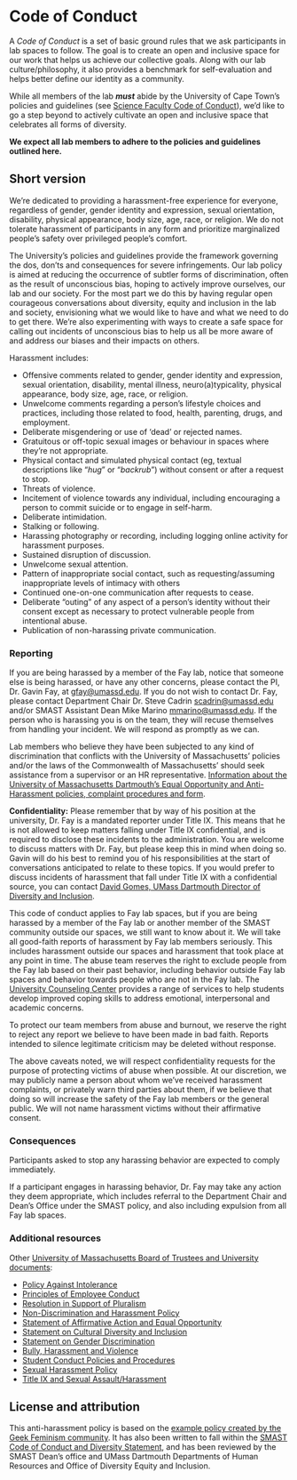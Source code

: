 # Code of Conduct {#code}

A _Code of Conduct_ is a set of basic ground rules that we ask participants in lab spaces to follow. The goal is to create an open and inclusive space for our work that helps us achieve our collective goals. Along with our lab culture/philosophy, it also provides a benchmark for self-evaluation and helps better define our identity as a community. 

While all members of the lab _**must**_ abide by the University of Cape Town's policies and guidelines (see [Science Faculty Code of Conduct](http://www.science.uct.ac.za/codes-conduct)), we'd like to go a step beyond to actively cultivate an open and inclusive space that celebrates all forms of diversity.

__We expect all lab members to adhere to the policies and guidelines outlined here.__  


## Short version

We're dedicated to providing a harassment-free experience for everyone, regardless of gender, gender identity and expression, sexual orientation, disability, physical appearance, body size, age, race, or religion. We do not tolerate harassment of participants in any form and prioritize marginalized people’s safety over privileged people’s comfort.

The University's policies and guidelines provide the framework governing the dos, don'ts and consequences for severe infringements. Our lab policy is aimed at reducing the occurrence of subtler forms of discrimination, often as the result of unconscious bias, hoping to actively improve ourselves, our lab and our society. For the most part we do this by having regular open courageous conversations about diversity, equity and inclusion in the lab and society, envisioning what we would like to have and what we need to do to get there. We're also experimenting with ways to create a safe space for calling out incidents of unconscious bias to help us all be more aware of and address our biases and their impacts on others.



Harassment includes:  

* Offensive comments related to gender, gender identity and expression, sexual orientation, disability, mental illness, neuro(a)typicality, physical appearance, body size, age, race, or religion.  
* Unwelcome comments regarding a person’s lifestyle choices and practices, including those related to food, health, parenting, drugs, and employment.
* Deliberate misgendering or use of ‘dead’ or rejected names.
* Gratuitous or off-topic sexual images or behaviour in spaces where they’re not appropriate.
* Physical contact and simulated physical contact (eg, textual descriptions like “*hug*” or “*backrub*”) without consent or after a request to stop.
* Threats of violence.
* Incitement of violence towards any individual, including encouraging a person to commit suicide or to engage in self-harm.
* Deliberate intimidation.
* Stalking or following.
* Harassing photography or recording, including logging online activity for harassment purposes.
* Sustained disruption of discussion.
* Unwelcome sexual attention.
* Pattern of inappropriate social contact, such as requesting/assuming inappropriate levels of intimacy with others
* Continued one-on-one communication after requests to cease.
* Deliberate “outing” of any aspect of a person’s identity without their consent except as necessary to protect vulnerable people from intentional abuse.
* Publication of non-harassing private communication.  

### Reporting

If you are being harassed by a member of the Fay lab, notice that someone else is being harassed, or have any other concerns, please contact the PI, Dr. Gavin Fay, at [gfay@umassd.edu](mailto:gfay@umassd.edu). If you do not wish to contact Dr. Fay, please contact Department Chair Dr. Steve Cadrin [scadrin@umassd.edu](mailto:scadrin@umassd.edu) and/or SMAST Assistant Dean Mike Marino [mmarino@umassd.edu](mailto:mmarino@umassd.edu). If the person who is harassing you is on the team, they will recuse themselves from handling your incident. We will respond as promptly as we can.  

Lab members who believe they have been subjected to any kind of discrimination that conflicts with the University of Massachusetts’ policies and/or the laws of the Commonwealth of Massachusetts’ should seek assistance from a supervisor or an HR representative. [Information about the University of Massachusetts Dartmouth’s Equal Opportunity and Anti-Harassment policies, complaint procedures and form](https://www.umassd.edu/media/umassdartmouth/eeo/pdfs/Complaint_Procedures_and_Form_Revised_September_2017.pdf).  


__Confidentiality:__  Please remember that by way of his position at the university, Dr. Fay is a mandated reporter under Title IX. This means that he is not allowed to keep matters falling under Title IX confidential, and is required to disclose these incidents to the administration. You are welcome to discuss matters with Dr. Fay, but please keep this in mind when doing so. Gavin will do his best to remind you of his responsibilities at the start of conversations anticipated to relate to these topics. If you would prefer to discuss incidents of harassment that fall under Title IX with a confidential source, you can contact [David Gomes, UMass Dartmouth Director of Diversity and Inclusion](mailto:david.gomes.eeo@umassd.edu).  

This code of conduct applies to Fay lab spaces, but if you are being harassed by a member of the Fay lab or another member of the SMAST community outside our spaces, we still want to know about it. We will take all good-faith reports of harassment by Fay lab members seriously. This includes harassment outside our spaces and harassment that took place at any point in time. The abuse team reserves the right to exclude people from the Fay lab based on their past behavior, including behavior outside Fay lab spaces and behavior towards people who are not in the Fay lab. The [University Counseling Center](http://www.umassd.edu/counseling/) provides a range of services to help students develop improved coping skills to address emotional, interpersonal and academic concerns.  

To protect our team members from abuse and burnout, we reserve the right to reject any report we believe to have been made in bad faith. Reports intended to silence legitimate criticism may be deleted without response.  

The above caveats noted, we will respect confidentiality requests for the purpose of protecting victims of abuse when possible. At our discretion, we may publicly name a person about whom we’ve received harassment complaints, or privately warn third parties about them, if we believe that doing so will increase the safety of the Fay lab members or the general public. We will not name harassment victims without their affirmative consent.  

### Consequences

Participants asked to stop any harassing behavior are expected to comply immediately.  

If a participant engages in harassing behavior, Dr. Fay may take any action they deem appropriate, which includes referral to the Department Chair and Dean’s Office under the SMAST policy, and also including expulsion from all Fay lab spaces.  

### Additional resources

Other [University of Massachusetts Board of Trustees and University documents](https://www.umassd.edu/hr/diversity/board-of-trusteesuniversity-documents/):  

* [Policy Against Intolerance](https://www.umassd.edu/hr/diversity/board-of-trusteesuniversity-documents/policy-against-intolerance/)
* [Principles of Employee Conduct](https://www.umassd.edu/hr/diversity/board-of-trusteesuniversity-documents/principles-of-employee-conduct/)
* [Resolution in Support of Pluralism](https://www.umassd.edu/hr/diversity/board-of-trusteesuniversity-documents/resolution-in-support-of-pluralism/)
* [Non-Discrimination and Harassment Policy](https://www.umassp.edu/sites/umassp.edu/files/content/T16-040-Non%20Discrimination%20and%20Harassment%20Policy.pdf)
* [Statement of Affirmative Action and Equal Opportunity](https://www.umassd.edu/hr/diversity/board-of-trusteesuniversity-documents/statement-of-affirmative-action-and-equal-opportun/)
* [Statement on Cultural Diversity and Inclusion](https://www.umassd.edu/hr/diversity/board-of-trusteesuniversity-documents/statement-on-cultural-diversity-and-inclusion/)
* [Statement on Gender Discrimination](https://www.umassd.edu/hr/diversity/board-of-trusteesuniversity-documents/statement-on-gender-discrimination/)
* [Bully, Harassment and Violence](https://www.umassd.edu/corsairscare/bullying-harassment-and-violence/)
* [Student Conduct Policies and Procedures](https://www.umassd.edu/corsairscare/bullying-harassment-and-violence/)
* [Sexual Harassment Policy](https://www.umassd.edu/hr/diversity/board-of-trusteesuniversity-documents/sexual-harassment-policy/)
* [Title IX and Sexual Assault/Harassment](https://www.umassd.edu/hr/diversity/compliance-and-oversight/title-ix-and-sexual-assaultharassment/)


## License and attribution

This anti-harassment policy is based on the [example policy created by the Geek Feminism community](https://geekfeminism.wikia.org/wiki/Community_anti-harassment). It has also been written to fall within the [SMAST Code of Conduct and Diversity Statement](https://www.umassd.edu/media/umassdartmouth/smast/lab-pdf-files/SMAST---Code-of-conduct-and-diversitystatement_2.25.20-(1).docx), and has been reviewed by the SMAST Dean’s office and UMass Dartmouth Departments of Human Resources and Office of Diversity Equity and Inclusion. 
